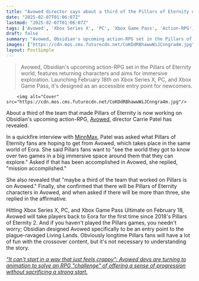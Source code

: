 ```yaml
---
title: "Avowed director says about a third of the Pillars of Eternity developers are working on Obsidian's new action-RPG and teases crossover characters"
date: "2025-02-07T01:06:07Z"
lastmod: "2025-02-07T01:06:07Z"
tags: ['Avowed', 'Xbox Series X', 'PC', 'Xbox Game Pass', 'Action-RPG', 'Pillars of Eternity', 'RPG']
draft: false
summary: "Avowed, Obsidian's upcoming action-RPG set in the Pillars of Eternity world,  features returning characters and aims for immersive exploration.  Launching February 18th on Xbox Series X, PC, and Xbox Game Pass, it's designed as an accessible entry point for newcomers."
images: ["https://cdn.mos.cms.futurecdn.net/CoKDdRBhawwWiJCnngra4m.jpg"]
layout: PostSimple
---
```

> Avowed, Obsidian's upcoming action-RPG set in the Pillars of Eternity world,  features returning characters and aims for immersive exploration.  Launching February 18th on Xbox Series X, PC, and Xbox Game Pass, it's designed as an accessible entry point for newcomers.


        <img alt="Cover" src="https://cdn.mos.cms.futurecdn.net/CoKDdRBhawwWiJCnngra4m.jpg"/>
        
About a third of the team that made Pillars of Eternity is now working on Obsidian's upcoming action-RPG, [Avowed](https://www.gamesradar.com/avowed-guide/), director Carrie Patel has revealed.

In a quickfire interview with [MinnMax](https://www.youtube.com/watch?v=dAtStowg2Rk), Patel was asked what Pillars of Eternity fans are hoping to get from Avowed, which takes place in the same world of Eora. She said Pillars fans want to "see the world they got to know over two games in a big immersive space around them that they can explore." Asked if that has been accomplished in Avowed, she replied, "mission accomplished."

She also revealed that "maybe a third of the team that worked on Pillars is on Avowed." Finally, she confirmed that there will be Pillars of Eternity characters in Avowed, and when asked if there will be more than three, she replied in the affirmative.

Hitting Xbox Series X, PC, and Xbox Game Pass Ultimate on February 18, Avowed will take players back to Eora for the first time since 2018's Pillars of Eternity 2. And if you haven't played the Pillars games, you needn't worry; Obsidian designed Avowed specifically to be an entry point to the plague-ravaged Living Lands. Obviously longtime Pillars fans will have a lot of fun with the crossover content, but it's not necessary to understanding the story.

[<em>"It can't start in a way that just feels crappy": Avowed devs are turning to animation to solve an RPG "challenge" of offering a sense of progression without sacrificing a strong start.</em>](https://www.gamesradar.com/games/rpg/it-cant-start-in-a-way-that-just-feels-crappy-avowed-devs-are-turning-to-animation-to-solve-an-rpg-challenge-of-offering-a-sense-of-progression-without-sacrificing-a-strong-start/)
        